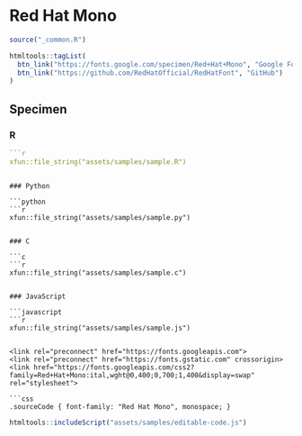 # Red Hat Mono

```r
source("_common.R")
```

```r
htmltools::tagList(
  btn_link("https://fonts.google.com/specimen/Red+Hat+Mono", "Google Fonts"),
  btn_link("https://github.com/RedHatOfficial/RedHatFont", "GitHub")
)
```

## Specimen

### R

```r
```r
xfun::file_string("assets/samples/sample.R")
```
```

### Python

```python
```r
xfun::file_string("assets/samples/sample.py")
```
```

### C

```c
```r
xfun::file_string("assets/samples/sample.c")
```
```

### JavaScript

```javascript
```r
xfun::file_string("assets/samples/sample.js")
```
```

<link rel="preconnect" href="https://fonts.googleapis.com">
<link rel="preconnect" href="https://fonts.gstatic.com" crossorigin>
<link href="https://fonts.googleapis.com/css2?family=Red+Hat+Mono:ital,wght@0,400;0,700;1,400&display=swap" rel="stylesheet">

```css
.sourceCode { font-family: "Red Hat Mono", monospace; }
```

```r
htmltools::includeScript("assets/samples/editable-code.js")
```
